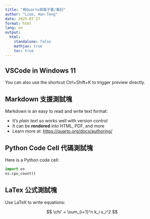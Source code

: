 ```yaml
---
title: "用Quarto寫電子書/筆記"
author: "Liao, Han-Teng"
date: 2025-07-27
format: html
lang: en
output: 
  html: 
    standalone: false
    mathjax: true
    toc: true
---
```


## VSCode in Windows 11

You can also use the shortcut Ctrl+Shift+K to trigger preview directly.


## Markdown 支援測試塊

Markdown is an easy to read and write text format:

- It's _plain text_ so works well with version control
- It can be **rendered** into HTML, PDF, and more
- Learn more at: <https://quarto.org/docs/authoring/>

## Python Code Cell 代碼測試塊

Here is a Python code cell:

```python
import os
os.cpu_count()
```

## LaTex 公式測試塊

Use LaTeX to write equations:

$$
\chi' = \sum_{i=1}^n k_i s_i^2
$$
